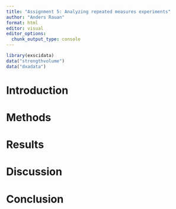 ```yaml
---
title: "Assignment 5: Analyzing repeated measures experiments"
author: "Anders Rauan"
format: html
editor: visual
editor_options: 
  chunk_output_type: console
---
```


```r
library(exscidata)
data("strengthvolume")
data("dxadata")
```

# Introduction

# Methods

# Results

# Discussion

# Conclusion
